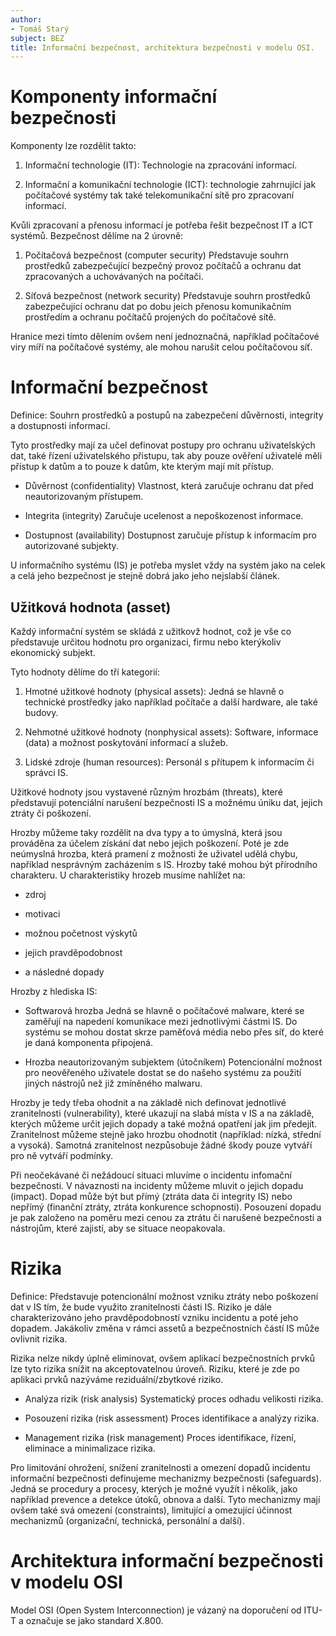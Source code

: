 ```yaml
---
author:
- Tomáš Starý
subject: BEZ
title: Informační bezpečnost, architektura bezpečnosti v modelu OSI.
---
```


# Komponenty informační bezpečnosti

Komponenty lze rozdělit takto:

1.  Informační technologie (IT): Technologie na zpracování informací.

2.  Informační a komunikační technologie (ICT): technologie zahrnující
    jak počítačové systémy tak také telekomunikační sítě pro zpracovaní
    informací.

Kvůli zpracovaní a přenosu informací je potřeba řešit bezpečnost IT a
ICT systémů. Bezpečnost dělíme na 2 úrovně:

1.  Počítačová bezpečnost (computer security) Představuje souhrn
    prostředků zabezpečující bezpečný provoz počítačů a ochranu dat
    zpracovaných a uchovávaných na počítači.

2.  Síťová bezpečnost (network security) Představuje souhrn prostředků
    zabezpečující ochranu dat po dobu jeich přenosu komunikačním
    prostředím a ochranu počítačů projených do počítačové sítě.

Hranice mezi tímto dělením ovšem není jednoznačná, například počítačové
viry míří na počítačové systémy, ale mohou narušit celou počítačovou
síť.

# Informační bezpečnost

Definice: Souhrn prostředků a postupů na zabezpečení důvěrnosti,
integrity a dostupnosti informací.

Tyto prostředky mají za učel definovat postupy pro ochranu uživatelských
dat, také řízení uživatelského přistupu, tak aby pouze ověření uživatelé
měli přístup k datům a to pouze k datům, kte kterým mají mít přístup.

-   Důvěrnost (confidentiality) Vlastnost, která zaručuje ochranu dat
    před neautorizovaným přístupem.

-   Integrita (integrity) Zaručuje ucelenost a nepoškozenost informace.

-   Dostupnost (availability) Dostupnost zaručuje přístup k informacím
    pro autorizované subjekty.

U informačního systému (IS) je potřeba myslet vždy na systém jako na
celek a celá jeho bezpečnost je stejně dobrá jako jeho nejslabší článek.

## Užitková hodnota (asset)

Každý informační systém se skládá z užitkovž hodnot, což je vše co
představuje určitou hodnotu pro organizaci, firmu nebo kterýkoliv
ekonomický subjekt.

Tyto hodnoty dělíme do tří kategorií:

1.  Hmotné užitkové hodnoty (physical assets): Jedná se hlavně o
    technické prostředky jako například počítače a další hardware, ale
    také budovy.

2.  Nehmotné užitkové hodnoty (nonphysical assets): Software, informace
    (data) a možnost poskytování informací a služeb.

3.  Lidské zdroje (human resources): Personál s přítupem k informacím či
    správci IS.

Užitkové hodnoty jsou vystavené různým hrozbám (threats), které
představují potenciální narušení bezpečnosti IS a možnému úniku dat,
jejich ztráty či poškození.

Hrozby můžeme taky rozdělit na dva typy a to úmyslná, která jsou
prováděna za účelem získání dat nebo jejich poškození. Poté je zde
neúmyslná hrozba, která pramení z možnosti že uživatel udělá chybu,
například nesprávným zacházením s IS. Hrozby také mohou být přírodního
charakteru. U charakteristiky hrozeb musíme nahlížet na:

-   zdroj

-   motivaci

-   možnou početnost výskytů

-   jejich pravděpodobnost

-   a následné dopady

Hrozby z hlediska IS:

-   Softwarová hrozba Jedná se hlavně o počítačové malware, které se
    zaměřují na napedení komunikace mezi jednotlivými částmi IS. Do
    systému se mohou dostat skrze paměťová média nebo přes síť, do které
    je daná komponenta připojená.

-   Hrozba neautorizovaným subjektem (útočníkem) Potencionální možnost
    pro neověřeného uživatele dostat se do našeho systému za použití
    jiných nástrojů než již zmíněného malwaru.

Hrozby je tedy třeba ohodnit a na základě nich definovat jednotlivé
zranitelnosti (vulnerability), které ukazují na slabá místa v IS a na
základě, kterých můžeme určit jejich dopady a také možná opatření jak
jim předejít. Zranitelnost můžeme stejně jako hrozbu ohodnotit
(například: nízká, střední a vysoká). Samotná zranitelnost nezpůsobuje
žádné škody pouze vytváří pro ně vytváří podmínky.

Při neočekávané či nežádoucí situaci mluvíme o incidentu infomační
bezpečnosti. V návaznosti na incidenty můžeme mluvit o jejich dopadu
(impact). Dopad může být but přímý (ztráta data či integrity IS) nebo
nepřímý (finanční ztráty, ztráta konkurence schopnosti). Posouzení
dopadu je pak založeno na poměru mezi cenou za ztrátu či narušené
bezpečnosti a nástrojům, které zajistí, aby se situace neopakovala.

# Rizika

Definice: Představuje potencionální možnost vzniku ztráty nebo poškození
dat v IS tím, že bude využito zranitelnosti části IS. Riziko je dále
charakterizováno jeho pravděpodobností vzniku incidentu a poté jeho
dopadem. Jakákoliv změna v rámci assetů a bezpečnostních částí IS může
ovlivnit rizika.

Rizika nelze nikdy úplně eliminovat, ovšem aplikací bezpečnostních prvků
lze tyto rizika snížit na akceptovatelnou úroveň. Riziku, které je zde
po aplikaci prvků nazýváme reziduální/zbytkové riziko.

-   Analýza rizik (risk analysis) Systematický proces odhadu velikosti
    rizika.

-   Posouzení rizika (risk assessment) Proces identifikace a analýzy
    rizika.

-   Management rizika (risk management) Proces identifikace, řízení,
    eliminace a minimalizace rizika.

Pro limitování ohrožení, snížení zranitelnosti a omezení dopadů
incidentu informační bezpečnosti definujeme mechanizmy bezpečnosti
(safeguards). Jedná se procedury a procesy, kterých je možné využít i
několik, jako například prevence a detekce útoků, obnova a další. Tyto
mechanizmy mají ovšem také svá omezení (constraints), limitující a
omezující účinnost mechanizmů (organizační, technická, personální a
další).

# Architektura informační bezpečnosti v modelu OSI

Model OSI (Open System Interconnection) je vázaný na doporučení od ITU-T
a označuje se jako standard X.800.
